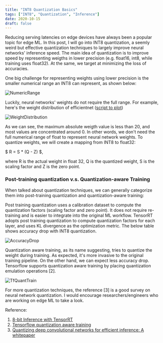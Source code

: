 ```yaml
---
title: "INT8 Quantization Basics"
tags: ["INT8", "Quantization", "Inference"]
date: 2020-10-15
draft: false
---
```


Reducing serving latencies on edge devices have always been a popular topic for edge ML. In this post, I will go into INT8 quantization, a seemly weird but effective quantization techniques to largely improve neural networks' inference speed. The main idea of quantization is to improve speed by representing weigths in lower precision (e.g. float16, int8, while training uses float32). At the same, we target at minimizing the loss of accuracies. 

One big challenge for representing weights using lower precision is the smaller numerical range an INT8 can represent, as shown below:

![NumericRange](/static/images/blog/int8-quantization/numeric_number_range.png)

Luckily, neural networks' weights do not require the full range. For example, here's the weight distribution of efficientnet ([script to plot](https://github.com/randxie/code-for-my-blog/blob/main/edge-ml/plot_efficientnet_weight_distribution.py))

![WeightDistribution](/static/images/blog/int8-quantization/weight_distribution.png)

As we can see, the maximum absolute weigth value is less than 20, and most values are concentrated around 0. In other words, we don't need the full numerical range of float to represent neural network weights. To quantize weights, we will create a mapping from INT8 to float32:

 $ R = S * (Q - Z) $,
 
 where R is the actual weight in float 32, Q is the quantized weight, S is the scaling factor and Z is the zero point.

### Post-training quantization v.s. Quantization-aware Training

When talked about quantization techniques, we can generally categorize them into post-training quantization and quantization-aware training:

Post training quantization uses a calibration dataset to compute the quantization factors (scaling factor and zero point). It does not require re-training and is easier to integrate into the original ML workflow. TensorRT adopts post training quantization to compute quantization factors for each layer, and uses KL divergence as the optimization metric. The below table shows accuracy drop with INT8 quantization.

![AccuracyDrop](/static/images/blog/int8-quantization/accuracy_drop_with_quantization.png)

Quantization aware training, as its name suggesting, tries to quantize the weight during training. As expected, it's more invasive to the original training pipeline. On the other hand, we can expect less accuracy drop. Tensorflow supports quantization aware training by placing quantization emulation operations [2]. 

![TfQuantTrain](/static/images/blog/int8-quantization/tf_quant_train.png)

For more quantization techniques, the reference [3] is a good survey on neural network quantization. I would encourage researchers/engineers who are working on edge ML to take a look.

Reference:

1. [8-bit Inference with TensorRT](https://on-demand.gputechconf.com/gtc/2017/presentation/s7310-8-bit-inference-with-tensorrt.pdf)
2. [Tensorflow quantization aware training](https://blog.tensorflow.org/2020/04/quantization-aware-training-with-tensorflow-model-optimization-toolkit.html)
3. [Quantizing deep convolutional networks for efficient inference: A whitepaper](https://arxiv.org/pdf/1806.08342.pdf)
